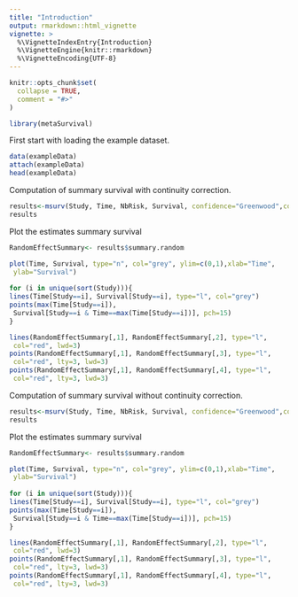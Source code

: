 ```yaml
---
title: "Introduction"
output: rmarkdown::html_vignette
vignette: >
  %\VignetteIndexEntry{Introduction}
  %\VignetteEngine{knitr::rmarkdown}
  %\VignetteEncoding{UTF-8}
---
```


```r
knitr::opts_chunk$set(
  collapse = TRUE,
  comment = "#>"
)
```

```r
library(metaSurvival)
```

First start with loading the example dataset.

```r
data(exampleData)
attach(exampleData)
head(exampleData)
```

Computation of summary survival with continuity correction.

```r
results<-msurv(Study, Time, NbRisk, Survival, confidence="Greenwood",correctionFlag = T,correctionVal = c(0.25,0.5))
results
```

Plot the estimates summary survival

```r
RandomEffectSummary<- results$summary.random

plot(Time, Survival, type="n", col="grey", ylim=c(0,1),xlab="Time",
 ylab="Survival")
 
for (i in unique(sort(Study))){
lines(Time[Study==i], Survival[Study==i], type="l", col="grey")
points(max(Time[Study==i]),
 Survival[Study==i & Time==max(Time[Study==i])], pch=15)
}

lines(RandomEffectSummary[,1], RandomEffectSummary[,2], type="l",
 col="red", lwd=3)
points(RandomEffectSummary[,1], RandomEffectSummary[,3], type="l",
 col="red", lty=3, lwd=3)
points(RandomEffectSummary[,1], RandomEffectSummary[,4], type="l",
 col="red", lty=3, lwd=3)
```

Computation of summary survival without continuity correction.

```r
results<-msurv(Study, Time, NbRisk, Survival, confidence="Greenwood",correctionFlag = F)
results
```

Plot the estimates summary survival

```r
RandomEffectSummary<- results$summary.random

plot(Time, Survival, type="n", col="grey", ylim=c(0,1),xlab="Time",
 ylab="Survival")
 
for (i in unique(sort(Study))){
lines(Time[Study==i], Survival[Study==i], type="l", col="grey")
points(max(Time[Study==i]),
 Survival[Study==i & Time==max(Time[Study==i])], pch=15)
}

lines(RandomEffectSummary[,1], RandomEffectSummary[,2], type="l",
 col="red", lwd=3)
points(RandomEffectSummary[,1], RandomEffectSummary[,3], type="l",
 col="red", lty=3, lwd=3)
points(RandomEffectSummary[,1], RandomEffectSummary[,4], type="l",
 col="red", lty=3, lwd=3)
```
